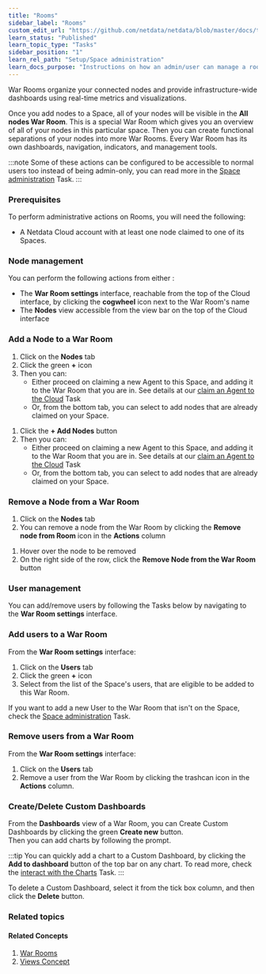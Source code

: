 ```yaml
---
title: "Rooms"
sidebar_label: "Rooms"
custom_edit_url: "https://github.com/netdata/netdata/blob/master/docs/tasks/setup/space-administration/rooms.md"
learn_status: "Published"
learn_topic_type: "Tasks"
sidebar_position: "1"
learn_rel_path: "Setup/Space administration"
learn_docs_purpose: "Instructions on how an admin/user can manage a room"
---
```



War Rooms organize your connected nodes and provide infrastructure-wide dashboards using real-time metrics and
visualizations.

Once you add nodes to a Space, all of your nodes will be visible in the **All nodes War Room**. This is a special War
Room which gives you an overview of all of your nodes in this particular space. Then you can create functional
separations of your nodes into more War Rooms. Every War Room has its own dashboards, navigation, indicators, and
management tools.

:::note
Some of these actions can be configured to be accessible to normal users too instead of being admin-only, you can read
more in
the [Space administration](/docs/nightly/setup/space-administration/spaces)
Task.
:::

### Prerequisites

To perform administrative actions on Rooms, you will need the following:

- A Netdata Cloud account with at least one node claimed to one of its Spaces.

### Node management

You can perform the following actions from either :

- The **War Room settings** interface, reachable from the top of the Cloud
  interface, by clicking the **cogwheel** icon next to the War Room's name
- The **Nodes** view accessible from the view bar on the top of the Cloud interface

### Add a Node to a War Room

<Tabs groupId="choice">

<TabItem value="War Room settings" label="War Room settings" default>

1. Click on the **Nodes** tab
2. Click the green **+** icon
3. Then you can:
    - Either proceed on claiming a new Agent to this Space, and adding it to the War Room that you are in. See details
      at
      our [claim an Agent to the Cloud](/docs/nightly/setup/claim-existing-agent-to-cloud)
      Task
    - Or, from the bottom tab, you can select to add nodes that are already claimed on your Space.

</TabItem>

<TabItem value="Nodes view" label="Nodes View" default>

1. Click the **+ Add Nodes** button
2. Then you can:
    - Either proceed on claiming a new Agent to this Space, and adding it to the War Room that you are in. See details
      at
      our [claim an Agent to the Cloud](/docs/nightly/setup/claim-existing-agent-to-cloud)
      Task
    - Or, from the bottom tab, you can select to add nodes that are already claimed on your Space.

</TabItem>
</Tabs>

### Remove a Node from a War Room

<Tabs groupId="other">

<TabItem value="War Room settings" label="War Room settings" default>

1. Click on the **Nodes** tab
2. You can remove a node from the War Room by clicking the **Remove node from Room** icon in the **Actions** column

</TabItem>

<TabItem value="Nodes view" label="Nodes View" default>

1. Hover over the node to be removed
2. On the right side of the row, click the **Remove Node from the War Room** button

</TabItem>
</Tabs>

### User management

You can add/remove users by following the Tasks below by navigating to the **War Room settings** interface.

### Add users to a War Room

From the **War Room settings** interface:

1. Click on the **Users** tab
2. Click the green **+** icon
3. Select from the list of the Space's users, that are eligible to be added to this War Room.

If you want to add a new User to the War Room that isn't on the Space, check
the [Space administration](/docs/nightly/setup/space-administration/spaces)
Task.

### Remove users from a War Room

From the **War Room settings** interface:

1. Click on the **Users** tab
2. Remove a user from the War Room by clicking the trashcan icon in the **Actions** column.

### Create/Delete Custom Dashboards

From the **Dashboards** view of a War Room, you can Create Custom Dashboards by clicking the green **Create new**
button.  
Then you can add charts by following the prompt.

:::tip
You can quickly add a chart to a Custom Dashboard, by clicking the **Add to dashboard** button of the top bar on any
chart. To read more, check
the [interact with the Charts](/docs/nightly/operations/interact-with-the-charts)
Task.
:::

To delete a Custom Dashboard, select it from the tick box column, and then click the **Delete** button.

### Related topics

#### Related Concepts

1. [War Rooms](/docs/nightly/concepts/netdata-cloud/rooms)
2. [Views Concept](/docs/nightly/concepts/netdata-cloud/netdata-views)
